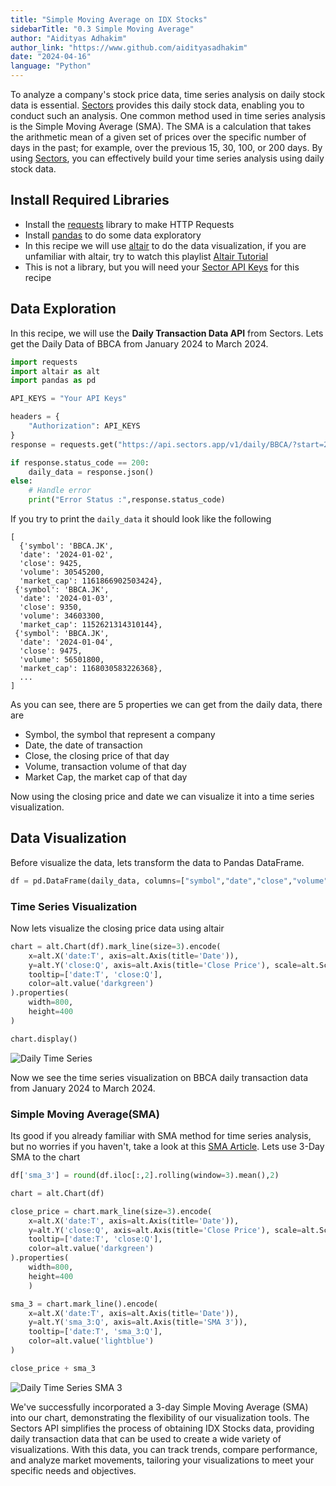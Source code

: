 ```yaml
---
title: "Simple Moving Average on IDX Stocks"
sidebarTitle: "0.3 Simple Moving Average"
author: "Aidityas Adhakim"
author_link: "https://www.github.com/aidityasadhakim"
date: "2024-04-16"
language: "Python"
---
```


To analyze a company's stock price data, time series analysis on daily stock data is essential. [Sectors](sectors.app) provides this daily stock data, enabling you to conduct such an analysis. One common method used in time series analysis is the Simple Moving Average (SMA). The SMA is a calculation that takes the arithmetic mean of a given set of prices over the specific number of days in the past; for example, over the previous 15, 30, 100, or 200 days. By using [Sectors](sectors.app), you can effectively build your time series analysis using daily stock data.

## Install Required Libraries

- Install the [requests](https://requests.readthedocs.io/en/latest/) library to make HTTP Requests
- Install [pandas](https://pypi.org/project/pandas/) to do some data exploratory
- In this recipe we will use [altair](https://pypi.org/project/matplotlib/) to do the data visualization, if you are unfamiliar with altair, try to watch this playlist [Altair Tutorial](https://youtube.com/playlist?list=PLXsFtK46HZxXBddVC0FqmbGdlvbDbaqzx&si=cWtD0cFtwKg0b75v)
- This is not a library, but you will need your [Sector API Keys](https://www.subsectors.app/api) for this recipe

## Data Exploration

In this recipe, we will use the **Daily Transaction Data API** from Sectors. Lets get the Daily Data of BBCA from January 2024 to March 2024.

```python
import requests
import altair as alt
import pandas as pd

API_KEYS = "Your API Keys"

headers = {
    "Authorization": API_KEYS
}
response = requests.get("https://api.sectors.app/v1/daily/BBCA/?start=2024-01-01&end=2024-03-31", headers = headers)

if response.status_code == 200:
    daily_data = response.json()
else:
	# Handle error
	print("Error Status :",response.status_code)
```

If you try to print the `daily_data` it should look like the following

```
[
  {'symbol': 'BBCA.JK',
  'date': '2024-01-02',
  'close': 9425,
  'volume': 30545200,
  'market_cap': 1161866902503424},
 {'symbol': 'BBCA.JK',
  'date': '2024-01-03',
  'close': 9350,
  'volume': 34603300,
  'market_cap': 1152621314310144},
 {'symbol': 'BBCA.JK',
  'date': '2024-01-04',
  'close': 9475,
  'volume': 56501800,
  'market_cap': 1168030583226368},
  ...
]
```

As you can see, there are 5 properties we can get from the daily data, there are

- Symbol, the symbol that represent a company
- Date, the date of transaction
- Close, the closing price of that day
- Volume, transaction volume of that day
- Market Cap, the market cap of that day

Now using the closing price and date we can visualize it into a time series visualization.

## Data Visualization

Before visualize the data, lets transform the data to Pandas DataFrame.

```python
df = pd.DataFrame(daily_data, columns=["symbol","date","close","volume","market_cap"])
```

### Time Series Visualization

Now lets visualize the closing price data using altair

```python
chart = alt.Chart(df).mark_line(size=3).encode(
    x=alt.X('date:T', axis=alt.Axis(title='Date')),
    y=alt.Y('close:Q', axis=alt.Axis(title='Close Price'), scale=alt.Scale(zero=False)),
    tooltip=['date:T', 'close:Q'],
    color=alt.value('darkgreen')
).properties(
    width=800,
    height=400
)

chart.display()
```

![Daily Time Series](../../images/recipes/daily_time_series.png)

Now we see the time series visualization on BBCA daily transaction data from January 2024 to March 2024.

### Simple Moving Average(SMA)

Its good if you already familiar with SMA method for time series analysis, but no worries if you haven't, take a look at this [SMA Article](https://www.fidelity.com/learning-center/trading-investing/technical-analysis/technical-indicator-guide/sma#:~:text=SMA%20is%20the%20easiest%20moving,used%20to%20determine%20trend%20direction.). Lets use 3-Day SMA to the chart

```python
df['sma_3'] = round(df.iloc[:,2].rolling(window=3).mean(),2)

chart = alt.Chart(df)

close_price = chart.mark_line(size=3).encode(
    x=alt.X('date:T', axis=alt.Axis(title='Date')),
    y=alt.Y('close:Q', axis=alt.Axis(title='Close Price'), scale=alt.Scale(zero=False)),
    tooltip=['date:T', 'close:Q'],
    color=alt.value('darkgreen')
).properties(
    width=800,
    height=400
    )

sma_3 = chart.mark_line().encode(
    x=alt.X('date:T', axis=alt.Axis(title='Date')),
    y=alt.Y('sma_3:Q', axis=alt.Axis(title='SMA 3')),
    tooltip=['date:T', 'sma_3:Q'],
    color=alt.value('lightblue')
)

close_price + sma_3
```

![Daily Time Series SMA 3](../../images/recipes/daily_sma3_time_series.png)

We've successfully incorporated a 3-day Simple Moving Average (SMA) into our chart, demonstrating the flexibility of our visualization tools. The Sectors API simplifies the process of obtaining IDX Stocks data, providing daily transaction data that can be used to create a wide variety of visualizations. With this data, you can track trends, compare performance, and analyze market movements, tailoring your visualizations to meet your specific needs and objectives.
